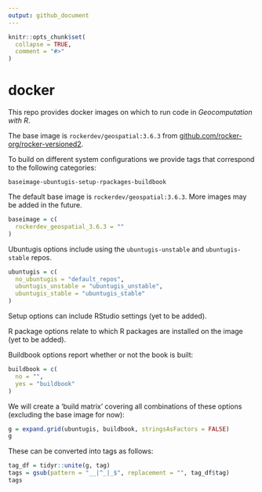 ```yaml
---
output: github_document
---
```


<!-- README.md is generated from README.Rmd. Please edit that file -->

```r
knitr::opts_chunk$set(
  collapse = TRUE,
  comment = "#>"
)
```


# docker

<!-- badges: start -->
<!-- badges: end -->

This repo provides docker images on which to run code in *Geocomputation with R*.

The base image is `rockerdev/geospatial:3.6.3` from [github.com/rocker-org/rocker-versioned2](https://github.com/rocker-org/rocker-versioned2/blob/master/dockerfiles/Dockerfile_geospatial_3.6.3).

To build on different system configurations we provide tags that correspond to the following categories:

`baseimage-ubuntugis-setup-rpackages-buildbook`

The default base image is `rockerdev/geospatial:3.6.3`.
More images may be added in the future.


```r
baseimage = c(
  rockerdev_geospatial_3.6.3 = ""
)
```

Ubuntugis options include using the `ubuntugis-unstable` and `ubuntugis-stable` repos.

```r
ubuntugis = c(
  no_ubuntugis = "default_repos",
  ubuntugis_unstable = "ubuntugis_unstable",
  ubuntugis_stable = "ubuntugis_stable"
)
```

Setup options can include RStudio settings (yet to be added).

R package options relate to which R packages are installed on the image (yet to be added).

Buildbook options report whether or not the book is built:

```r
buildbook = c(
  no = "",
  yes = "buildbook"
)
```

We will create a 'build matrix' covering all combinations of these options (excluding the base image for now):

```r
g = expand.grid(ubuntugis, buildbook, stringsAsFactors = FALSE)
g
```

These can be converted into tags as follows:

```r
tag_df = tidyr::unite(g, tag)
tags = gsub(pattern = "__|^_|_$", replacement = "", tag_df$tag)
tags
```

